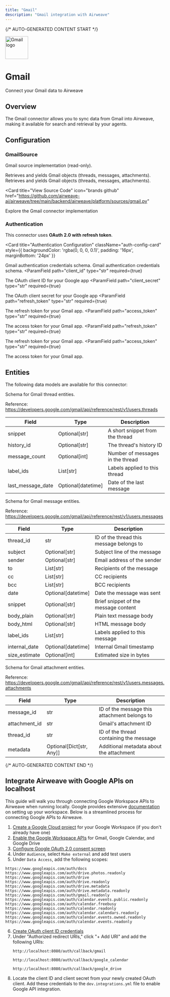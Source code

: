 ```yaml
---
title: "Gmail"
description: "Gmail integration with Airweave"
---
```


{/* AUTO-GENERATED CONTENT START */}



<div className="connector-header">
  <img src="icon.svg" alt="Gmail logo" width="72" height="72" className="connector-icon" />
  <div className="connector-info">
    <h1>Gmail</h1>
    <p>Connect your Gmail data to Airweave</p>
  </div>
</div>

## Overview

The Gmail connector allows you to sync data from Gmail into Airweave, making it available for search and retrieval by your agents.

## Configuration


### GmailSource

Gmail source implementation (read-only).

Retrieves and yields Gmail objects (threads, messages, attachments).
Retrieves and yields Gmail objects (threads, messages, attachments).


<Card
  title="View Source Code"
  icon="brands github"
  href="https://github.com/airweave-ai/airweave/tree/main/backend/airweave/platform/sources/gmail.py"
>
  Explore the Gmail connector implementation
</Card>

### Authentication

This connector uses **OAuth 2.0 with refresh token**.

<Card
  title="Authentication Configuration"
  className="auth-config-card"
  style={{ backgroundColor: 'rgba(0, 0, 0, 0.1)', padding: '16px', marginBottom: '24px' }}
>

Gmail authentication credentials schema.
Gmail authentication credentials schema.
<ParamField
  path="client_id"
  type="str"
  required={true}
>
  The OAuth client ID for your Google app
</ParamField>
<ParamField
  path="client_secret"
  type="str"
  required={true}
>
  The OAuth client secret for your Google app
</ParamField>
<ParamField
  path="refresh_token"
  type="str"
  required={true}
>
  The refresh token for your Gmail app.
</ParamField>
<ParamField
  path="access_token"
  type="str"
  required={true}
>
  The access token for your Gmail app.
</ParamField>
<ParamField
  path="refresh_token"
  type="str"
  required={true}
>
  The refresh token for your Gmail app.
</ParamField>
<ParamField
  path="access_token"
  type="str"
  required={true}
>
  The access token for your Gmail app.
</ParamField>
</Card>


## Entities

The following data models are available for this connector:

<Accordion title="GmailThreadEntity">

Schema for Gmail thread entities.

Reference: https://developers.google.com/gmail/api/reference/rest/v1/users.threads

| Field | Type | Description |
|-------|------|-------------|
| snippet | Optional[str] | A short snippet from the thread |
| history_id | Optional[str] | The thread's history ID |
| message_count | Optional[int] | Number of messages in the thread |
| label_ids | List[str] | Labels applied to this thread |
| last_message_date | Optional[datetime] | Date of the last message |

</Accordion>
<Accordion title="GmailMessageEntity">

Schema for Gmail message entities.

Reference: https://developers.google.com/gmail/api/reference/rest/v1/users.messages

| Field | Type | Description |
|-------|------|-------------|
| thread_id | str | ID of the thread this message belongs to |
| subject | Optional[str] | Subject line of the message |
| sender | Optional[str] | Email address of the sender |
| to | List[str] | Recipients of the message |
| cc | List[str] | CC recipients |
| bcc | List[str] | BCC recipients |
| date | Optional[datetime] | Date the message was sent |
| snippet | Optional[str] | Brief snippet of the message content |
| body_plain | Optional[str] | Plain text message body |
| body_html | Optional[str] | HTML message body |
| label_ids | List[str] | Labels applied to this message |
| internal_date | Optional[datetime] | Internal Gmail timestamp |
| size_estimate | Optional[int] | Estimated size in bytes |

</Accordion>
<Accordion title="GmailAttachmentEntity">

Schema for Gmail attachment entities.

Reference: https://developers.google.com/gmail/api/reference/rest/v1/users.messages.attachments

| Field | Type | Description |
|-------|------|-------------|
| message_id | str | ID of the message this attachment belongs to |
| attachment_id | str | Gmail's attachment ID |
| thread_id | str | ID of the thread containing the message |
| metadata | Optional[Dict[str, Any]] | Additional metadata about the attachment |

</Accordion>




{/* AUTO-GENERATED CONTENT END */}

## Integrate Airweave with Google APIs on localhost

This guide will walk you through connecting Google Workspace APIs to Airweave when running locally.
Google provides extensive [documentation](https://developers.google.com/workspace/guides/get-started) on setting up your workspace.
Below is a streamlined process for connecting Google APIs to Airweave.

1. [Create a Google Cloud project](https://developers.google.com/workspace/guides/create-project) for your Google Workspace (if you don't already have one)
2. [Enable the Google Workspace APIs](https://developers.google.com/workspace/guides/enable-apis) for Gmail, Google Calendar, and Google Drive
3. [Configure Google OAuth 2.0 consent screen](https://developers.google.com/workspace/guides/configure-oauth-consent)
4. Under `Audience`, select `Make external` and add test users
5. Under `Data Access`, add the following scopes:

```
https://www.googleapis.com/auth/docs
https://www.googleapis.com/auth/drive.photos.readonly
https://www.googleapis.com/auth/drive
https://www.googleapis.com/auth/drive.readonly
https://www.googleapis.com/auth/drive.metadata
https://www.googleapis.com/auth/drive.metadata.readonly
https://www.googleapis.com/auth/gmail.readonly
https://www.googleapis.com/auth/calendar.events.public.readonly
https://www.googleapis.com/auth/calendar.freebusy
https://www.googleapis.com/auth/calendar.readonly
https://www.googleapis.com/auth/calendar.calendars.readonly
https://www.googleapis.com/auth/calendar.events.owned.readonly
https://www.googleapis.com/auth/calendar.events.readonly
```
6. [Create OAuth client ID credentials](https://developers.google.com/workspace/guides/create-credentials#oauth-client-id)
7. Under "Authorized redirect URIs," click "+ Add URI" and add the following URIs:
   ```
   http://localhost:8080/auth/callback/gmail
   ```
   ```
   http://localhost:8080/auth/callback/google_calendar
   ```
   ```
   http://localhost:8080/auth/callback/google_drive
   ```
8. Locate the client ID and client secret from your newly created OAuth client. Add these credentials to the `dev.integrations.yml` file to enable Google API integration.
